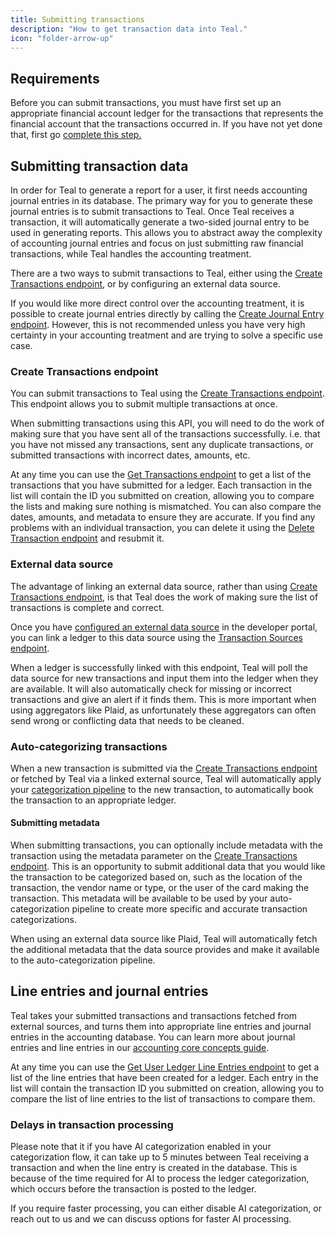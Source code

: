 ```yaml
---
title: Submitting transactions
description: "How to get transaction data into Teal."
icon: "folder-arrow-up"
---
```


## Requirements

Before you can submit transactions, you must have first set up an appropriate financial account ledger for the transactions that represents the financial account that the transactions occurred in. If you have not yet done that, first go [complete this step.](/transactions/create_ledger)

## Submitting transaction data

In order for Teal to generate a report for a user, it first needs accounting journal entries in its database. The primary way for you to generate these journal entries is to submit transactions to Teal. Once Teal receives a transaction, it will automatically generate a two-sided journal entry to be used in generating reports. This allows you to abstract away the complexity of accounting journal entries and focus on just submitting raw financial transactions, while Teal handles the accounting treatment.

There are a two ways to submit transactions to Teal, either using the [Create Transactions endpoint](/api-reference/transactions/create_transactions), or by configuring an external data source.

If you would like more direct control over the accounting treatment, it is possible to create journal entries directly by calling the [Create Journal Entry endpoint](/api-reference/journal_entries/create_journal_entry). However, this is not recommended unless you have very high certainty in your accounting treatment and are trying to solve a specific use case.

### Create Transactions endpoint

You can submit transactions to Teal using the [Create Transactions endpoint](/api-reference/transactions/create_transactions). This endpoint allows you to submit multiple transactions at once.

When submitting transactions using this API, you will need to do the work of making sure that you have sent all of the transactions successfully. i.e. that you have not missed any transactions, sent any duplicate transactions, or submitted transactions with incorrect dates, amounts, etc.

At any time you can use the [Get Transactions endpoint](/api-reference/transactions/get_transactions) to get a list of the transactions that you have submitted for a ledger. Each transaction in the list will contain the ID you submitted on creation, allowing you to compare the lists and making sure nothing is mismatched. You can also compare the dates, amounts, and metadata to ensure they are accurate. If you find any problems with an individual transaction, you can delete it using the [Delete Transaction endpoint](/api-reference/transactions/delete_transaction) and resubmit it.

### External data source

The advantage of linking an external data source, rather than using [Create Transactions endpoint](/api-reference/transactions/create_transactions), is that Teal does the work of making sure the list of transactions is complete and correct.

Once you have [configured an external data source](/configuration/data_sources_config) in the developer portal, you can link a ledger to this data source using the [Transaction Sources endpoint](/api-reference/transaction_sources/).

When a ledger is successfully linked with this endpoint, Teal will poll the data source for new transactions and input them into the ledger when they are available. It will also automatically check for missing or incorrect transactions and give an alert if it finds them. This is more important when using aggregators like Plaid, as unfortunately these aggregators can often send wrong or conflicting data that needs to be cleaned.

### Auto-categorizing transactions

When a new transaction is submitted via the [Create Transactions endpoint](/api-reference/transactions/create_transactions) or fetched by Teal via a linked external source, Teal will automatically apply your [categorization pipeline](/configuration/categorization_config) to the new transaction, to automatically book the transaction to an appropriate ledger.

#### Submitting metadata

When submitting transactions, you can optionally include metadata with the transaction using the metadata parameter on the [Create Transactions endpoint](/api-reference/transactions/create_transactions). This is an opportunity to submit additional data that you would like the transaction to be categorized based on, such as the location of the transaction, the vendor name or type, or the user of the card making the transaction. This metadata will be available to be used by your auto-categorization pipeline to create more specific and accurate transaction categorizations.

When using an external data source like Plaid, Teal will automatically fetch the additional metadata that the data source provides and make it available to the auto-categorization pipeline.

## Line entries and journal entries

Teal takes your submitted transactions and transactions fetched from external sources, and turns them into appropriate line entries and journal entries in the accounting database. You can learn more about journal entries and line entries in our [accounting core concepts guide](/accounting/core_concepts).

At any time you can use the [Get User Ledger Line Entries endpoint](api-reference/line_entries/get_user_ledger_line_entries) to get a list of the line entries that have been created for a ledger. Each entry in the list will contain the transaction ID you submitted on creation, allowing you to compare the list of line entries to the list of transactions to compare them. 

### Delays in transaction processing

Please note that it if you have AI categorization enabled in your categorization flow, it can take up to 5 minutes between Teal receiving a transaction and when the line entry is created in the database. This is because of the time required for AI to process the ledger categorization, which occurs before the transaction is posted to the ledger.

If you require faster processing, you can either disable AI categorization, or reach out to us and we can discuss options for faster AI processing.
